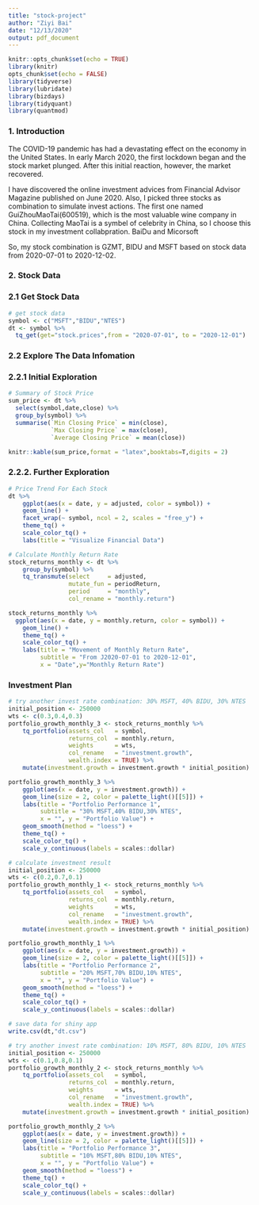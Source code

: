```yaml
---
title: "stock-project"
author: "Ziyi Bai"
date: "12/13/2020"
output: pdf_document
---
```


```r
knitr::opts_chunk$set(echo = TRUE)
library(knitr)
opts_chunk$set(echo = FALSE)
library(tidyverse)
library(lubridate)
library(bizdays)
library(tidyquant)
library(quantmod)
```

### 1. Introduction 

The COVID-19 pandemic has had a devastating effect on the economy in the United States. In early March 2020, the first lockdown began and the stock market plunged. After this initial reaction, however, the market recovered.   

I have discovered the online investment advices from Financial Advisor Magazine published on June 2020. Also, I picked three stocks as combination to simulate invest actions. The first one named GuiZhouMaoTai(600519), which is the most valuable wine company in China. Collecting MaoTai is a symbel of celebrity in China, so I choose this stock in my investment collabpration. BaiDu and Micorsoft  

So, my stock combination is GZMT, BIDU and MSFT based on stock data from 2020-07-01 to 2020-12-02.

### 2. Stock Data
### 2.1 Get Stock Data
```r
# get stock data
symbol <- c("MSFT","BIDU","NTES")
dt <- symbol %>% 
  tq_get(get="stock.prices",from = "2020-07-01", to = "2020-12-01")
```

### 2.2 Explore The Data Infomation
### 2.2.1 Initial Exploration
```r
# Summary of Stock Price
sum_price <- dt %>% 
  select(symbol,date,close) %>% 
  group_by(symbol) %>% 
  summarise(`Min Closing Price` = min(close),
            `Max Closing Price` = max(close),
            `Average Closing Price` = mean(close))

knitr::kable(sum_price,format = "latex",booktabs=T,digits = 2)
```

### 2.2.2. Further Exploration 
```r
# Price Trend For Each Stock
dt %>%
    ggplot(aes(x = date, y = adjusted, color = symbol)) + 
    geom_line() +
    facet_wrap(~ symbol, ncol = 2, scales = "free_y") +
    theme_tq() +
    scale_color_tq() +
    labs(title = "Visualize Financial Data")
```

```r
# Calculate Monthly Return Rate
stock_returns_monthly <- dt %>% 
    group_by(symbol) %>%
    tq_transmute(select     = adjusted, 
                 mutate_fun = periodReturn, 
                 period     = "monthly", 
                 col_rename = "monthly.return")

stock_returns_monthly %>% 
  ggplot(aes(x = date, y = monthly.return, color = symbol)) + 
    geom_line() +
    theme_tq() +
    scale_color_tq() +
    labs(title = "Movement of Monthly Return Rate",
         subtitle = "From J2020-07-01 to 2020-12-01",
         x = "Date",y="Monthly Return Rate")
```

### Investment Plan

```r
# try another invest rate combination: 30% MSFT, 40% BIDU, 30% NTES
initial_position <- 250000 
wts <- c(0.3,0.4,0.3)
portfolio_growth_monthly_3 <- stock_returns_monthly %>%
    tq_portfolio(assets_col   = symbol, 
                 returns_col  = monthly.return, 
                 weights      = wts, 
                 col_rename   = "investment.growth",
                 wealth.index = TRUE) %>%
    mutate(investment.growth = investment.growth * initial_position)

portfolio_growth_monthly_3 %>%
    ggplot(aes(x = date, y = investment.growth)) +
    geom_line(size = 2, color = palette_light()[[5]]) +
    labs(title = "Portfolio Performance 1",
         subtitle = "30% MSFT,40% BIDU,30% NTES",
         x = "", y = "Portfolio Value") +
    geom_smooth(method = "loess") +
    theme_tq() +
    scale_color_tq() +
    scale_y_continuous(labels = scales::dollar)
```


```r
# calculate investment result
initial_position <- 250000 
wts <- c(0.2,0.7,0.1)
portfolio_growth_monthly_1 <- stock_returns_monthly %>%
    tq_portfolio(assets_col   = symbol, 
                 returns_col  = monthly.return, 
                 weights      = wts, 
                 col_rename   = "investment.growth",
                 wealth.index = TRUE) %>%
    mutate(investment.growth = investment.growth * initial_position)

portfolio_growth_monthly_1 %>%
    ggplot(aes(x = date, y = investment.growth)) +
    geom_line(size = 2, color = palette_light()[[5]]) +
    labs(title = "Portfolio Performance 2",
         subtitle = "20% MSFT,70% BIDU,10% NTES",
         x = "", y = "Portfolio Value") +
    geom_smooth(method = "loess") +
    theme_tq() +
    scale_color_tq() +
    scale_y_continuous(labels = scales::dollar)
```

```r
# save data for shiny app
write.csv(dt,"dt.csv")
```

```r
# try another invest rate combination: 10% MSFT, 80% BIDU, 10% NTES
initial_position <- 250000 
wts <- c(0.1,0.8,0.1)
portfolio_growth_monthly_2 <- stock_returns_monthly %>%
    tq_portfolio(assets_col   = symbol, 
                 returns_col  = monthly.return, 
                 weights      = wts, 
                 col_rename   = "investment.growth",
                 wealth.index = TRUE) %>%
    mutate(investment.growth = investment.growth * initial_position)

portfolio_growth_monthly_2 %>%
    ggplot(aes(x = date, y = investment.growth)) +
    geom_line(size = 2, color = palette_light()[[5]]) +
    labs(title = "Portfolio Performance 3",
         subtitle = "10% MSFT,80% BIDU,10% NTES",
         x = "", y = "Portfolio Value") +
    geom_smooth(method = "loess") +
    theme_tq() +
    scale_color_tq() +
    scale_y_continuous(labels = scales::dollar)
```

